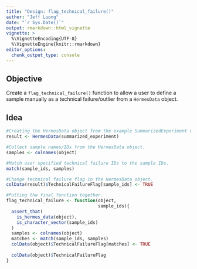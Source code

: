 ```yaml
---
title: "Design: flag_technical_failure()"
author: "Jeff Luong"
date: "`r Sys.Date()`"
output: rmarkdown::html_vignette
vignette: >
  %\VignetteEncoding{UTF-8}
  %\VignetteEngine{knitr::rmarkdown}
editor_options: 
  chunk_output_type: console
---
```


## Objective

Create a `flag_technical_failure()` function to allow a user to define a sample manually as a technical failure/outlier from a `HermesData` object.

## Idea

```r
#Creating the HermesData object from the example SummarizedExperiment object.
result <- HermesData(summarized_experiment)

#Collect sample names/IDs from the HermesData object.
samples <- colnames(object)

#Match user specified technical failure IDs to the sample IDs.
match(sample_ids, samples)

#Change technical failure flag in the HermesData object.
colData(result)$TechnicalFailureFlag[sample_ids] <- TRUE

#Putting the final function together.
flag_technical_failure <- function(object,
                                   sample_ids){
  assert_that(
    is_hermes_data(object),
    is_character_vector(sample_ids)
  )
  samples <- colnames(object)
  matches <- match(sample_ids, samples)
  colData(object)$TechnicalFailureFlag[matches] <- TRUE
  
  colData(object)$TechnicalFailureFlag
}
```

